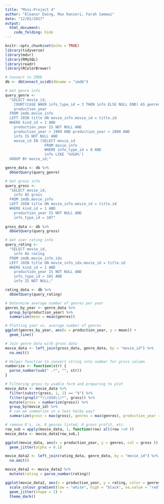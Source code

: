 ```yaml
---
title: "Mini-Project 4"
author: "Eleanor Ewing, Max Ranieri, Farah Samawi"
date: "12/02/2017"
output: 
  html_document:
    code_folding: hide
---
```

```r
knitr::opts_chunk$set(echo = TRUE)
library(tidyverse)
library(mdsr)
library(RMySQL)
library(readr)
library(RColorBrewer)
```

```r
# Connect to IMDb
db <- dbConnect_scidb(dbname = "imdb")

# Get genre info
query_genre <- 
  "SELECT movie_id, 
    COUNT(CASE WHEN info_type_id = 3 THEN info ELSE NULL END) AS genres,
    production_year
  FROM imdb.movie_info
  LEFT JOIN title ON movie_info.movie_id = title.id
  WHERE kind_id = 1 AND 
    production_year IS NOT NULL AND 
    production_year > 1909 AND production_year < 2000 AND
    info IS NOT NULL AND 
    movie_id IN (SELECT movie_id
                  FROM movie_info
                  WHERE info_type_id = 8 AND 
                  info LIKE '%USA%')
  GROUP BY movie_id;"

genre_data <- db %>%
  dbGetQuery(query_genre) 

# Get gross info
query_gross <- 
  "SELECT movie_id, 
    info AS gross
  FROM imdb.movie_info
  LEFT JOIN title ON movie_info.movie_id = title.id
  WHERE kind_id = 1 AND 
    production_year IS NOT NULL AND
    info_type_id = 107"
  
gross_data <- db %>%
  dbGetQuery(query_gross)

# Get user rating info
query_rating <-
  "SELECT movie_id, 
    info AS rating
  FROM imdb.movie_info_idx
  LEFT JOIN title ON movie_info_idx.movie_id = title.id
  WHERE kind_id = 1 AND
    production_year IS NOT NULL AND
    info_type_id = 101 AND
    info IS NOT NULL;"

rating_data <- db %>%
  dbGetQuery(query_rating)
```

```r
# Determine average number of genres per year
genres_by_year <- genre_data %>%
  group_by(production_year) %>%
  summarize(mean = mean(genres))

# Plotting year vs. average number of genres
ggplot(genres_by_year, aes(x = production_year, y = mean)) +
  geom_line()
```

```r
# Join genre data with gross data
movie_data <- left_join(gross_data, genre_data, by = "movie_id") %>% 
  na.omit()

# Helper function to convert string into number for gross column
numberize <- function(str) {
  parse_number(sub(" .*", "", str))
}

# Filtering gross to usable form and preparing to plot
movie_data <- movie_data %>%
  filter(substr(gross, 1, 1) == "$") %>%
  filter(grepl("*\\(USA\\)*", gross)) %>%
  mutate(gross = numberize(gross)) %>%
  group_by(movie_id) %>%
  # can we summarize in a less hacky way?
  summarize(gross = max(gross), genres = max(genres), production_year = max(production_year))

# remove 0's, ie, 0 genres listed, 0 gross profit, etc. 
row_sub = apply(movie_data, 1, function(row) all(row !=0 ))
movie_data <- movie_data[row_sub,]
```

```r
ggplot(movie_data, aes(x = production_year, y = genres, col = gross )) +
  geom_jitter(alpha = 0.1)
```

```r
movie_data2 <- left_join(rating_data, genre_data, by = "movie_id") %>% 
  na.omit()

movie_data2 <- movie_data2 %>%
  mutate(rating = parse_number(rating))
```

```r
ggplot(movie_data2, aes(x = production_year, y = rating, color = genres, size = genres)) +
  scale_colour_gradient(low = "white", high = "black", na.value = "red", guide = "colorbar") +
  geom_jitter(shape = 1) +
  theme_dark()
```
